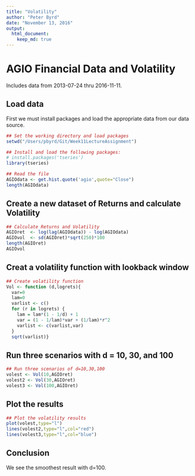 ```yaml
---
title: "Volatility"
author: "Peter Byrd"
date: "November 13, 2016"
output: 
  html_document:
    keep_md: true
---
```


# AGIO Financial Data and Volatility

Includes data from 2013-07-24 thru 2016-11-11.

## Load data
First we must install packages and load the appropriate data from our data source.

```r
## Set the working directory and load packages
setwd("/Users/pbyrd/Git/Week11LectureAssignment")

## Install and load the following packages: 
# install.packages('tseries')
library(tseries)

## Read the file
AGIOdata <- get.hist.quote('agio',quote="Close")
length(AGIOdata)
```

## Create a new dataset of Returns and calculate Volatility

```r
## Calculate Returns and Volatility
AGIOret  <- log(lag(AGIOdata)) - log(AGIOdata)
AGIOvol  <- sd(AGIOret)*sqrt(250)*100
length(AGIOret)
AGIOvol
```

## Creat a volatility function with lookback window

```r
## Create volatility function
Vol <- function (d,logrets){
  var=0
  lam=0
  varlist <- c()
  for (r in logrets) {
    lam = lam*(1 - 1/d) + 1
    var = (1 - 1/lam)*var + (1/lam)*r^2
    varlist <- c(varlist,var)
  }
  sqrt(varlist)}
```

## Run three scenarios with d = 10, 30, and 100

```r
## Run three scenarios of d=10,30,100
volest <- Vol(10,AGIOret)
volest2 <- Vol(30,AGIOret)
volest3 <- Vol(100,AGIOret)
```

## Plot the results

```r
## Plot the volatility results
plot(volest,type="l")
lines(volest2,type="l",col="red")
lines(volest3,type="l",col="blue")
```

## Conclusion

We see the smoothest result with d=100.